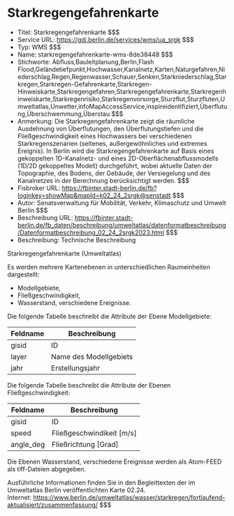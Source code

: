 # Starkregengefahrenkarte
- Titel: Starkregengefahrenkarte $$$
- Service URL: https://gdi.berlin.de/services/wms/ua_srgk $$$
- Typ: WMS $$$
- Name: starkregengefahrenkarte-wms-8de38448 $$$
- Stichworte: Abfluss,Bauleitplanung,Berlin,Flash Flood,Geländetiefpunkt,Hochwasser,Kanalnetz,Karten,Naturgefahren,Niederschlag,Regen,Regenwasser,Schauer,Senken,Starkniederschlag,Starkregen,Starkregen-Gefahrenkarte,Starkregen-Hinweiskarte,Starkregengefahren,Starkregengefahrenkarte,Starkregenhinweiskarte,Starkregenrisiko,Starkregenvorsorge,Sturzflut,Sturzfluten,Umweltatlas,Unwetter,infoMapAccessService,inspireidentifiziert,Überflutung,Überschwemmung,Überstau $$$
- Anmerkung: Die Starkregengefahrenkarte zeigt die räumliche Ausdehnung von Überflutungen, den Überflutungstiefen und die Fließgeschwindigkeit eines Hochwassers bei verschiedenen Starkregenszenarien (seltenes, außergewöhnliches und extremes Ereignis). In Berlin wird die Starkregengefahrenkarte auf Basis eines gekoppelten 1D-Kanalnetz- und eines 2D-Oberflächenabflussmodells (1D/2D gekoppeltes Modell) durchgeführt, wobei aktuelle Daten der Topographie, des Bodens, der Gebäude, der Versiegelung und des Kanalnetzes in der Berechnung berücksichtigt werden. $$$
- Fisbroker URL: https://fbinter.stadt-berlin.de/fb?loginkey=showMap&mapId=k02_24_2srgk@senstadt $$$
- Autor: Senatsverwaltung für Mobilität, Verkehr, Klimaschutz und Umwelt Berlin $$$
- Beschreibung URL: https://fbinter.stadt-berlin.de/fb_daten/beschreibung/umweltatlas/datenformatbeschreibung/Datenformatbeschreibung_02_24_2srgk2023.html $$$
- Beschreibung: Technische Beschreibung 

Starkregengefahrenkarte (Umweltatlas)

Es werden mehrere Kartenebenen in unterschiedlichen Raumeinheiten dargestellt:

* Modellgebiete,
* Fließgeschwindigkeit,
* Wasserstand, verschiedene Ereignisse.

Die folgende Tabelle beschreibt die Attribute der Ebene Modellgebiete:

| **Feldname** | **Beschreibung**       |
| ------------ | ---------------------- |
| gisid        | ID                     |
| layer        | Name des Modellgebiets |
| jahr         | Erstellungsjahr        |

Die folgende Tabelle beschreibt die Attribute der Ebenen Fließgeschwindigkeit:

| **Feldname** | **Beschreibung**            |
| ------------ | --------------------------- |
| gisid        | ID                          |
| speed        | Fließgeschwindikeit \[m/s\] |
| angle\_deg   | Fließrichtung \[Grad\]      |

Die Ebenen Wasserstand, verschiedene Ereignisse werden als Atom-FEED als tiff-Dateien abgegeben.

Ausführliche Informationen finden Sie in den Begleittexten der im Umweltatlas Berlin veröffentlichten Karte 02.24.  
Internet: https://www.berlin.de/umweltatlas/wasser/starkregen/fortlaufend-aktualisiert/zusammenfassung/ $$$
